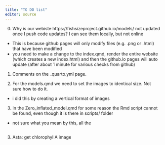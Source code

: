 ```yaml
---
title: "TO DO list"
editor: source
---
```


0. Why is our webiste https://fishsizeproject.github.io/models/ not updated once I push code updates? I can see them locally, but not online

- This is because github pages will only modify files (e.g. .png or .html) that have been modified
- you need to make a change to the index.qmd, render the entire website (which creates a new index.html) and then the github.io pages will auto update (after about 1 minute for various checks from github)

1. Comments on the _quarto.yml page. 

2. For the models.qmd we need to set the images to identical size. Not sure how to do it. 

- i did this by creating a vertical format of images

3. In the Zero_inflated_model.qmd for some reason the Rmd script cannot be found, even though it is there in scripts/ folder

- not sure what you mean by this, all the 

##

3. Asta: get chlorophyl A image

